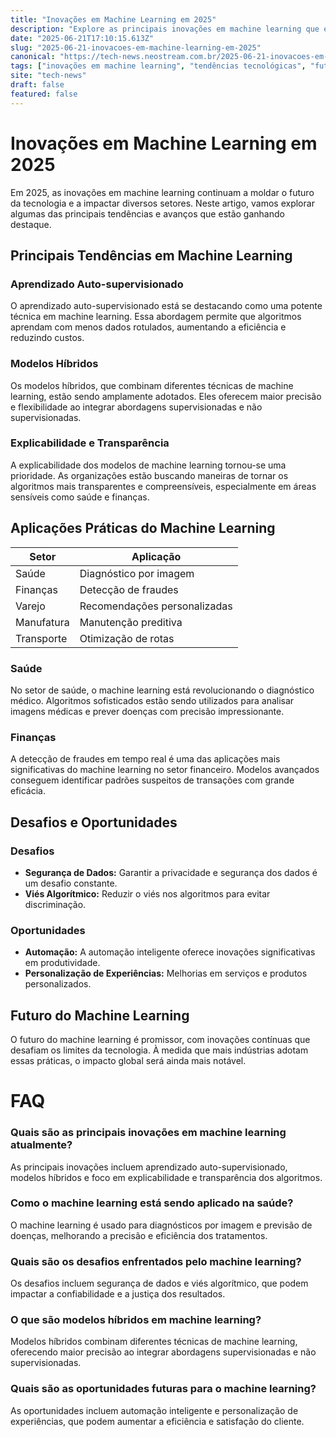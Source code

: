 ```yaml
---
title: "Inovações em Machine Learning em 2025"
description: "Explore as principais inovações em machine learning que estão transformando indústrias em 2025 e impulsionando o futuro tecnológico."
date: "2025-06-21T17:10:15.613Z"
slug: "2025-06-21-inovacoes-em-machine-learning-em-2025"
canonical: "https://tech-news.neostream.com.br/2025-06-21-inovacoes-em-machine-learning-em-2025"
tags: ["inovações em machine learning", "tendências tecnológicas", "futuro da tecnologia"]
site: "tech-news"
draft: false
featured: false
---
```


# Inovações em Machine Learning em 2025

Em 2025, as inovações em machine learning continuam a moldar o futuro da tecnologia e a impactar diversos setores. Neste artigo, vamos explorar algumas das principais tendências e avanços que estão ganhando destaque.

## Principais Tendências em Machine Learning

### Aprendizado Auto-supervisionado

O aprendizado auto-supervisionado está se destacando como uma potente técnica em machine learning. Essa abordagem permite que algoritmos aprendam com menos dados rotulados, aumentando a eficiência e reduzindo custos.

### Modelos Híbridos

Os modelos híbridos, que combinam diferentes técnicas de machine learning, estão sendo amplamente adotados. Eles oferecem maior precisão e flexibilidade ao integrar abordagens supervisionadas e não supervisionadas.

### Explicabilidade e Transparência

A explicabilidade dos modelos de machine learning tornou-se uma prioridade. As organizações estão buscando maneiras de tornar os algoritmos mais transparentes e compreensíveis, especialmente em áreas sensíveis como saúde e finanças.

## Aplicações Práticas do Machine Learning

| Setor             | Aplicação                          |
|-------------------|-----------------------------------|
| Saúde             | Diagnóstico por imagem            |
| Finanças          | Detecção de fraudes               |
| Varejo            | Recomendações personalizadas      |
| Manufatura        | Manutenção preditiva              |
| Transporte        | Otimização de rotas               |

### Saúde

No setor de saúde, o machine learning está revolucionando o diagnóstico médico. Algoritmos sofisticados estão sendo utilizados para analisar imagens médicas e prever doenças com precisão impressionante.

### Finanças

A detecção de fraudes em tempo real é uma das aplicações mais significativas do machine learning no setor financeiro. Modelos avançados conseguem identificar padrões suspeitos de transações com grande eficácia.

## Desafios e Oportunidades

### Desafios

- **Segurança de Dados:** Garantir a privacidade e segurança dos dados é um desafio constante.
- **Viés Algorítmico:** Reduzir o viés nos algoritmos para evitar discriminação.

### Oportunidades

- **Automação:** A automação inteligente oferece inovações significativas em produtividade.
- **Personalização de Experiências:** Melhorias em serviços e produtos personalizados.

## Futuro do Machine Learning

O futuro do machine learning é promissor, com inovações contínuas que desafiam os limites da tecnologia. À medida que mais indústrias adotam essas práticas, o impacto global será ainda mais notável.

# FAQ

### Quais são as principais inovações em machine learning atualmente?
As principais inovações incluem aprendizado auto-supervisionado, modelos híbridos e foco em explicabilidade e transparência dos algoritmos.

### Como o machine learning está sendo aplicado na saúde?
O machine learning é usado para diagnósticos por imagem e previsão de doenças, melhorando a precisão e eficiência dos tratamentos.

### Quais são os desafios enfrentados pelo machine learning?
Os desafios incluem segurança de dados e viés algorítmico, que podem impactar a confiabilidade e a justiça dos resultados.

### O que são modelos híbridos em machine learning?
Modelos híbridos combinam diferentes técnicas de machine learning, oferecendo maior precisão ao integrar abordagens supervisionadas e não supervisionadas.

### Quais são as oportunidades futuras para o machine learning?
As oportunidades incluem automação inteligente e personalização de experiências, que podem aumentar a eficiência e satisfação do cliente.